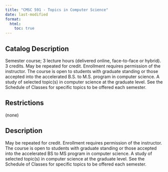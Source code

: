 ```yaml
---
title: "CMSC 591 - Topics in Computer Science"
date: last-modified
format:
  html:
    toc: true
---
```


## Catalog Description

Semester course; 3 lecture hours (delivered online, face-to-face or hybrid). 3 credits. May be repeated for credit. Enrollment requires permission of the instructor. The course is open to students with graduate standing or those accepted into the accelerated B.S. to M.S. program in computer science. A study of selected topic(s) in computer science at the graduate level. See the Schedule of Classes for specific topics to be offered each semester.


## Restrictions
 
(none)

## Description

May be repeated for credit. Enrollment requires permission of the instructor. The course is open to students with graduate standing or those accepted into the accelerated BS to MS program in computer science. A study of selected topic(s) in computer science at the graduate level. See the Schedule of Classes for specific topics to be offered each semester.


